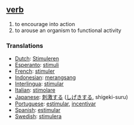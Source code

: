 == [[verb]] == 
# to encourage into action
# to arouse an organism to functional activity

=== Translations === 
*[[Dutch]]: [[Stimuleren]]
*[[Esperanto]]: [[stimuli]]
*[[French]]: [[stimuler]] 
*[[Indonesian]]: [[rangsang|merangsang]] 
*[[Interlingua]]: [[stimular]] 
*[[Italian]]: [[stimolare]] 
*[[Japanese]]: [[刺激]]する ([[しげき]]する, shigeki-suru) 
*[[Portuguese]]: [[estimular]], [[incentivar]]
*[[Spanish]]: [[estimular]]
*[[Swedish]]: [[stimulera]]